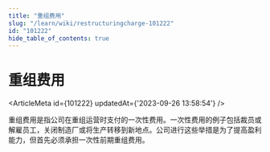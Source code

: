 ```yaml
---
title: "重组费用"
slug: "/learn/wiki/restructuringcharge-101222"
id: "101222"
hide_table_of_contents: true
---
```



# 重组费用

<ArticleMeta id={101222} updatedAt={'2023-09-26 13:58:54'} />
<div className='border-solid border-b border-t-0 my-4 border-[var(--ifm-color-gray-300)]' />

重组费用是指公司在重组运营时支付的一次性费用。一次性费用的例子包括裁员或解雇员工，关闭制造厂或将生产转移到新地点。公司进行这些举措是为了提高盈利能力，但首先必须承担一次性前期重组费用。
